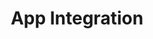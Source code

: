 ---
title: "App Integration"
details: "Everything you need to dominate app service-fortified with the industry’s #1 rated our customer support."
image: "/assets/imgs/integration/main/integration-hero.png"
shape1_img: "/assets/imgs/shape/shape-s-52.png"
action_btn:
  enable: true
  label: "About More"
  link: "#"
meta:
  meta_title: "Integration page"
  meta_description: "Integration page description"
---